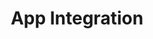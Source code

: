 ---
title: "App Integration"
details: "Everything you need to dominate app service-fortified with the industry’s #1 rated our customer support."
image: "/assets/imgs/integration/main/integration-hero.png"
shape1_img: "/assets/imgs/shape/shape-s-52.png"
action_btn:
  enable: true
  label: "About More"
  link: "#"
meta:
  meta_title: "Integration page"
  meta_description: "Integration page description"
---